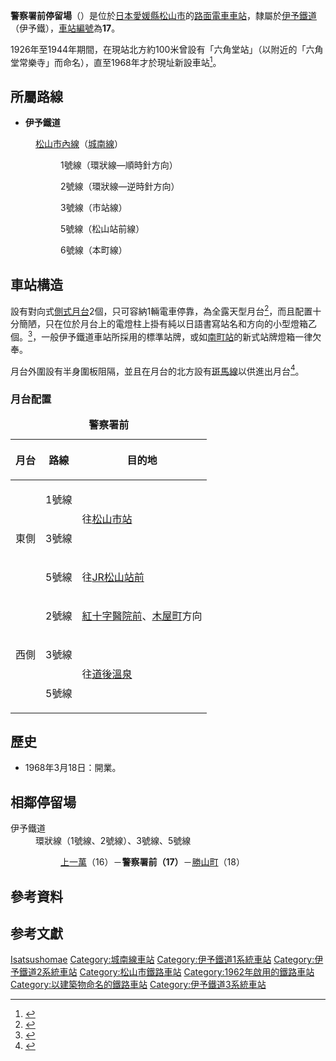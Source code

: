 {{NoteTA |G1=Railway |G2=Transport
|1 = zh:警察署前站; zh-cn:警察署前站; zh-tw:警察署前車站; zh-hk:警察署前站; }}
{{日本車站資訊
|公司色     = orange
|文字色     =
|站名       = 警察署前停留場
|圖片       = Iyotetsu_Keisatsusho-mae_Station.jpg
|pxl        = 
|圖片說明   = 警察署前站全景（2008年）
|日文原名   = 警察署前
|平假名     = けいさつしょまえ
|羅馬拼音   = Police Station<ref>根據最新的[http://www.iyotetsu.co.jp/rosen/map/rail_shinai/rail_shinai_all.pdf 路面電車路線圖] {{Wayback|url=http://www.iyotetsu.co.jp/rosen/map/rail_shinai/rail_shinai_all.pdf |date=20181227145942 }}及車內廣播而定，車站本身未設有站牌。</ref>
|副站名     = 
|前一站     = 16 [[上一萬停留場|上一萬]]
|前一站距離 = 0.3
|後一站距離 = 0.3
|後一站     = [[勝山町停留場|勝山町]] 18
|電報略號   = {{車站編號c|#000000|17}}
|車站編號   = 
|所屬公司   = [[伊予鐵道|伊予鐵道]]（伊予鐵）
|所屬路線   = {{Color|orange|■}}[[松山市內線|松山市內線]]（[[城南線|城南線]]）
|距離       = 1.5
|起站       = [[道後溫泉站|道後溫泉]]
|所在地     = [[愛媛縣|愛媛縣]][[松山市|松山市]]勝山町2丁目
|車站構造   = [[地面車站|地面車站]]
|月台配置   = 2面2線
|啟用年月日 = 1968年3月18日
|廢止年月日 = 
|上下車人次 = 
|統計年度   = 
|備註       = 
}}

'''警察署前停留場'''（{{jpn|j=警察署前停留場|hg=けいさつしょまえていりゅうじょう|rm=Keisatsusho-mae teiryūjō|f=y}}）是位於[[日本|日本]][[愛媛縣|愛媛縣]][[松山市|松山市]]的[[路面電車|路面電車]][[車站|車站]]，隸屬於[[伊予鐵道|伊予鐵道]]（伊予鐵），[[車站編號|車站編號]]為'''17'''。

1926年至1944年期間，在現站北方約100米曾設有「六角堂站」（以附近的「六角堂常樂寺」而命名），直至1968年才於現址新設車站<ref>{{Cite web |url=http://cvnweb.bai.ne.jp/~tetsu/R-Iyotetsu05.htm |title=1960年代的松山市內線。 |accessdate=2015-03-02 |archive-date=2015-04-02 |archive-url=https://web.archive.org/web/20150402104237/http://cvnweb.bai.ne.jp/~tetsu/R-Iyotetsu05.htm |dead-url=no }}</ref>。

==所屬路線==
*'''伊予鐵道'''
:[[松山市內線|松山市內線]]（[[城南線|城南線]]）
::{{Color|green|■}}1號線（環狀線—順時針方向）
::{{Color|orange|■}}2號線（環狀線—逆時針方向）
::{{Color|red|■}}3號線（市站線）
::{{Color|blue|■}}5號線（松山站前線）
::{{Color|black|■}}6號線（本町線）

==車站構造==
設有對向式[[側式月台|側式月台]]2個，只可容納1輛電車停靠，為全露天型月台<ref>{{Cite web |url=http://www.kukanzeneki.net/all/matuyama/9.html |title=非官方車站介紹。 |accessdate=2015-03-02 |archive-date=2015-04-02 |archive-url=https://web.archive.org/web/20150402134504/http://www.kukanzeneki.net/all/matuyama/9.html |dead-url=no }}</ref>，而且配置十分簡陋，只在位於月台上的電燈柱上掛有純以日語書寫站名和方向的小型燈箱乙個。<ref>{{Cite web |url=http://livedoor.blogimg.jp/gentarou8-genta5/imgs/b/9/b95654ec-s.jpg |title=月台上唯一標示車站名稱及方向的小型燈箱。攝於2014年8月。 |accessdate=2015-03-02 |archive-date=2015-04-02 |archive-url=https://web.archive.org/web/20150402133043/http://livedoor.blogimg.jp/gentarou8-genta5/imgs/b/9/b95654ec-s.jpg |dead-url=no }}</ref>，一般伊予鐵道車站所採用的標準站牌，或如[[南町站|南町站]]的新式站牌燈箱一律欠奉。

月台外圍設有半身圍板阻隔，並且在月台的北方設有[[斑馬線|斑馬線]]以供進出月台<ref>{{Cite web |url=http://hacchi-no-he.net/line/iyotetsu/station/1540_keisatsushomae.htm |title=另一個非官方車站介紹。 |accessdate=2015-03-02 |archive-date=2015-03-01 |archive-url=https://web.archive.org/web/20150301025933/http://hacchi-no-he.net/line/iyotetsu/station/1540_keisatsushomae.htm |dead-url=no }}</ref>。
=== 月台配置 ===
{| class="wikitable" rules="rows"
|-
|+ '''警察署前'''
|-
!月台!!路線!!目的地
|-
! rowspan="3" |東側
|{{Color|green|■}}1號線 {{Colors|#fff|green|環狀}}
|rowspan="2"|往[[松山市站|松山市站]]
|-
|{{Color|red|■}}3號線
|-
|{{Color|blue|■}}5號線
|往[[松山站_(愛媛縣)|JR松山站前]]
|-
! rowspan="3" |西側
|{{Color|orange|■}}2號線 {{Colors|#000|orange|環狀}}
|[[紅十字醫院前停留場|紅十字醫院前]]、[[木屋町停留場|木屋町]]方向
|-
|{{Color|red|■}}3號線
| rowspan="2" |往[[道後溫泉站|道後溫泉]]
|-
|{{Color|blue|■}}5號線
|}

==歷史==
*1968年3月18日：開業。

==相鄰停留場==
; 伊予鐵道
: 環狀線（{{Color|green|■}}1號線、{{Color|orange|■}}2號線）、{{Color|red|■}}3號線、{{Color|blue|■}}5號線
:: [[上一萬停留場|上一萬]]（16）－'''警察署前（17）'''－[[勝山町停留場|勝山町]]（18）

==參考資料==
{{reflist}}

== 参考文獻 ==
{{Cite book|
|author=大野鐵、速水純
|year=2006
|title=《伊予鉄が走る街 今昔》
|publisher=JTBパブリッシング
|isbn=4-533-06410-8
}}

{{伊予鐵道松山市內線}}

{{Commons|Category:Keisatsusho-Mae Station}}
{{DEFAULTSORT:Police Station}}
[[Category:日本鐵路車站_Ke|Isatsushomae]]
[[Category:城南線車站|Category:城南線車站]]
[[Category:伊予鐵道1系統車站|Category:伊予鐵道1系統車站]]
[[Category:伊予鐵道2系統車站|Category:伊予鐵道2系統車站]]
[[Category:松山市鐵路車站|Category:松山市鐵路車站]]
[[Category:1962年啟用的鐵路車站|Category:1962年啟用的鐵路車站]]
[[Category:以建築物命名的鐵路車站|Category:以建築物命名的鐵路車站]]
[[Category:伊予鐵道3系統車站|Category:伊予鐵道3系統車站]]